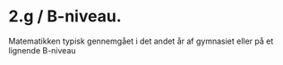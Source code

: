 # 2.g / B-niveau.

Matematikken typisk gennemgået i det andet år af gymnasiet eller på et lignende B-niveau